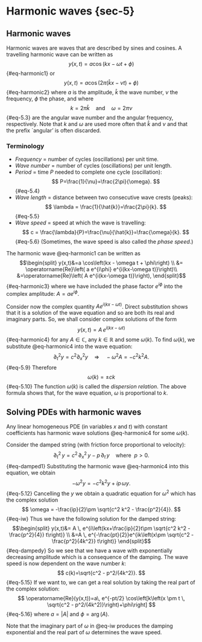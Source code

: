 # Harmonic waves {sec-5}


## Harmonic waves

Harmonic waves are waves that are described by sines and cosines. A travelling
harmonic wave can be written as
$$
y(x,t)=a \cos\left(kx - \omega t + \phi\right)
$$ {#eq-harmonic1}
or
$$
y(x,t)=a \cos\left(2\pi(\hat{k}x - \nu t) + \phi\right)
$$ {#eq-harmonic2}
where $a$ is the amplitude, $\hat{k}$ the wave number, $\nu$ the frequency,
$\phi$ the phase, and where
$$
k= 2\pi\hat{k} \quad \text{and} \quad \omega = 2\pi \nu
$$ {#eq-5.3}
are the angular wave number and the angular frequency, respectively. Note that
$k$ and $\omega$ are used more often that $\hat{k}$ and $\nu$ and that the
prefix `angular' is often discarded.

::: {.callout-note}
### Terminology

- _Frequency_ $=$ number of cycles (oscillations) per unit time.
- _Wave number_ $=$ number of cycles (oscillations) per unit length.
- _Period_ $=$ time $P$ needed to complete one cycle (oscillation):
  $$
  P=\frac{1}{\nu}=\frac{2\pi}{\omega}.
  $$ {#eq-5.4}
- _Wave length_ $=$ distance between two consecutive wave crests (peaks):
  $$
  \lambda = \frac{1}{\hat{k}}=\frac{2\pi}{k}.
  $$ {#eq-5.5}
- _Wave speed_ $=$ speed at which the wave is travelling:
  $$
  c = \frac{\lambda}{P}=\frac{\nu}{\hat{k}}=\frac{\omega}{k}.
  $$ {#eq-5.6}
  (Sometimes, the wave speed is also called the _phase speed_.)

:::

The harmonic wave @eq-harmonic1 can be written as
$$\begin{split}
y(x,t)&=a \cos\left(kx - \omega t + \phi\right) \\
&= \operatorname{Re}\left( a e^{i\phi} e^{i(kx-\omega t)}\right)\\
&=\operatorname{Re}\left( A e^{i(kx-\omega t)}\right),
\end{split}$$ {#eq-harmonic3}
where we have included the phase factor $e^{i\phi}$ into the complex amplitude:
$A= a e^{i\phi}$.

Consider now the complex quantity $A e^{i(kx-\omega t)}$. Direct substitution
shows that it is a solution of the wave equation and so are both its real and
imaginary parts. So, we shall consider complex solutions of the form
$$
y(x,t)= A \, e^{i(kx-\omega t)}
$$ {#eq-harmonic4}
for any $A\in\mathbb{C}$, any $k\in\mathbb{R}$ and some $\omega(k)$. To find
$\omega(k)$, we substitute @eq-harmonic4 into the wave equation:
$$
\partial_t^2 y =c^2 \partial_x^2 y  \quad 
\Rightarrow \quad -\omega^2 A =-c^2 k^2 A.
$$ {#eq-5.9}
Therefore
$$
\omega(k) = \pm ck
$$ {#eq-5.10}
The function $\omega(k)$ is called the _dispersion relation_. The above formula
shows that, for the wave equation, $\omega$ is proportional to $k$.

## Solving PDEs with harmonic waves

::: {.callout-important}
Any linear homogeneous PDE (in variables $x$ and $t$) with constant coefficients
has harmonic wave solutions @eq-harmonic4 for some $\omega(k)$.
:::

::: {#exm-8}

Consider the damped string (with friction force proportional to velocity):
 $$
  \partial_t^2 \, y= c^2 \, \partial_x^2 \, y - p\, \partial_t \, y\quad \text{where }\
  p>0.
$$ {#eq-damped1}
Substituting the harmonic wave @eq-harmonic4 into this equation, we obtain
$$
-\omega^2 y =- c^2 k^2 y +ip\,\omega y .
$$ {#eq-5.12}
Cancelling the $y$ we obtain a quadratic equation for $\omega^2$ which has the
complex solution
$$
\omega = -\frac{ip}{2}\pm \sqrt{c^2 k^2 - \frac{p^2}{4}}.
$$ {#eq-iw}
Thus we have the following solution for the damped string:
$$\begin{split}
y(x,t)&= A \, e^{i\left(kx+\frac{ip}{2}t\pm \sqrt{c^2 k^2 - \frac{p^2}{4}} t\right)} \\
&=A \, e^{-\frac{pt}{2}}e^{ik\left(x\pm \sqrt{c^2  - \frac{p^2}{4k^2}} t\right)}
\end{split}$$ {#eq-dampedy}
So we see that we have a wave with exponentially decreasing amplitude which is a
consequence of the damping. The wave speed is now dependent on the wave number
$k$:
$$
c(k)=\sqrt{c^2  - p^2/(4k^2)}.
$$ {#eq-5.15}
If we want to, we can get a real solution by taking the real part of the complex
solution:
$$
\operatorname{Re}(y(x,t))=a\, e^{-pt/2} \cos\left[k\left(x \pm t \, \sqrt{c^2  - p^2/(4k^2)}\right)+\phi\right]
$$ {#eq-5.16}
where $a=\vert A\vert$ and $\phi=\arg(A)$. 

:::

Note that the imaginary part of $\omega$ in @eq-iw produces the damping
exponential and the real part of $\omega$ determines the wave speed.
